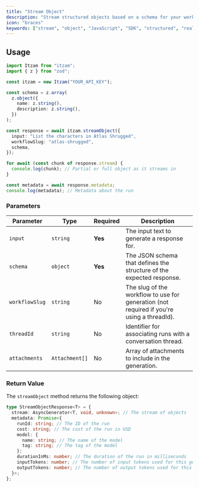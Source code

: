 ```yaml
---
title: "Stream Object"
description: "Stream structured objects based on a schema for your workflows."
icon: "braces"
keywords: ["stream", "object", "JavaScript", "SDK", "structured", "real-time"]
---
```


## Usage

```typescript
import Itzam from "itzam";
import { z } from "zod";

const itzam = new Itzam("YOUR_API_KEY");

const schema = z.array(
  z.object({
    name: z.string(),
    description: z.string(),
  })
);

const response = await itzam.streamObject({
  input: "List the characters in Atlas Shrugged",
  workflowSlug: "atlas-shrugged",
  schema,
});

for await (const chunk of response.stream) {
  console.log(chunk); // Partial or full object as it streams in
}

const metadata = await response.metadata;
console.log(metadata); // Metadata about the run
```

### Parameters

| Parameter      | Type           | Required | Description                                                                               |
| -------------- | -------------- | -------- | ----------------------------------------------------------------------------------------- |
| `input`        | `string`       | **Yes**  | The input text to generate a response for.                                                |
| `schema`       | `object`       | **Yes**  | The JSON schema that defines the structure of the expected response.                      |
| `workflowSlug` | `string`       | No       | The slug of the workflow to use for generation (not required if you're using a threadId). |
| `threadId`     | `string`       | No       | Identifier for associating runs with a conversation thread.                               |
| `attachments`  | `Attachment[]` | No       | Array of attachments to include in the generation.                                        |

### Return Value

The `streamObject` method returns the following object:

```typescript
type StreamObjectResponse<T> = {
  stream: AsyncGenerator<T, void, unknown>; // The stream of objects
  metadata: Promise<{
    runId: string; // The ID of the run
    cost: string; // The cost of the run in USD
    model: {
      name: string; // The name of the model
      tag: string; // The tag of the model
    };
    durationInMs: number; // The duration of the run in milliseconds
    inputTokens: number; // The number of input tokens used for this generation
    outputTokens: number; // The number of output tokens used for this generation
  }>;
};
```
